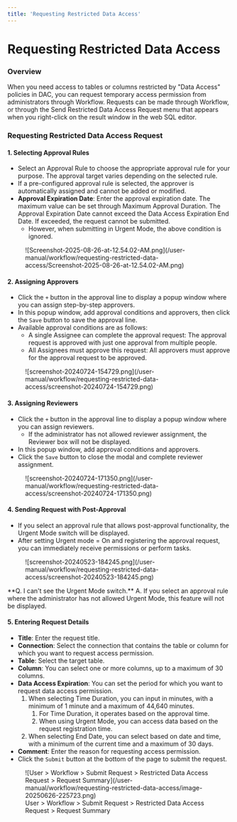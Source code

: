 ```yaml
---
title: 'Requesting Restricted Data Access'
---
```



# Requesting Restricted Data Access

### Overview

When you need access to tables or columns restricted by "Data Access" policies in DAC, you can request temporary access permission from administrators through Workflow. Requests can be made through Workflow, or through the Send Restricted Data Access Request menu that appears when you right-click on the result window in the web SQL editor.

### Requesting Restricted Data Access Request

#### 1. Selecting Approval Rules

* Select an Approval Rule to choose the appropriate approval rule for your purpose. The approval target varies depending on the selected rule.
* If a pre-configured approval rule is selected, the approver is automatically assigned and cannot be added or modified.
* **Approval Expiration Date**: Enter the approval expiration date. The maximum value can be set through Maximum Approval Duration. The Approval Expiration Date cannot exceed the Data Access Expiration End Date. If exceeded, the request cannot be submitted.
    * However, when submitting in Urgent Mode, the above condition is ignored.

<figure data-layout="center" data-align="center">
![Screenshot-2025-08-26-at-12.54.02-AM.png](/user-manual/workflow/requesting-restricted-data-access/Screenshot-2025-08-26-at-12.54.02-AM.png)
</figure>

#### 2. Assigning Approvers

* Click the `+` button in the approval line to display a popup window where you can assign step-by-step approvers.
* In this popup window, add approval conditions and approvers, then click the `Save` button to save the approval line.
* Available approval conditions are as follows:
    * A single Assignee can complete the approval request: The approval request is approved with just one approval from multiple people.
    * All Assignees must approve this request: All approvers must approve for the approval request to be approved.

<figure data-layout="center" data-align="center">
![screenshot-20240724-154729.png](/user-manual/workflow/requesting-restricted-data-access/screenshot-20240724-154729.png)
</figure>

#### 3. Assigning Reviewers

* Click the `+` button in the approval line to display a popup window where you can assign reviewers.
    * If the administrator has not allowed reviewer assignment, the Reviewer box will not be displayed.
* In this popup window, add approval conditions and approvers.
* Click the `Save` button to close the modal and complete reviewer assignment.

<figure data-layout="center" data-align="center">
![screenshot-20240724-171350.png](/user-manual/workflow/requesting-restricted-data-access/screenshot-20240724-171350.png)
</figure>

#### 4. Sending Request with Post-Approval

* If you select an approval rule that allows post-approval functionality, the Urgent Mode switch will be displayed.
* After setting Urgent mode = On and registering the approval request, you can immediately receive permissions or perform tasks.

<figure data-layout="center" data-align="center">
![screenshot-20240523-184245.png](/user-manual/workflow/requesting-restricted-data-access/screenshot-20240523-184245.png)
</figure>

<Callout type="important">
**Q. I can't see the Urgent Mode switch.**
A. If you select an approval rule where the administrator has not allowed Urgent Mode, this feature will not be displayed.
</Callout>

#### 5. Entering Request Details

* **Title**: Enter the request title.
* **Connection**: Select the connection that contains the table or column for which you want to request access permission.
* **Table**: Select the target table.
* **Column**: You can select one or more columns, up to a maximum of 30 columns.
* **Data Access Expiration**: You can set the period for which you want to request data access permission.
    1. When selecting Time Duration, you can input in minutes, with a minimum of 1 minute and a maximum of 44,640 minutes.
        1. For Time Duration, it operates based on the approval time.
        2. When using Urgent Mode, you can access data based on the request registration time.
    2. When selecting End Date, you can select based on date and time, with a minimum of the current time and a maximum of 30 days.
* **Comment**: Enter the reason for requesting access permission.
* Click the `Submit` button at the bottom of the page to submit the request.

<figure data-layout="center" data-align="center">
![User &gt; Workflow &gt; Submit Request &gt; Restricted Data Access Request &gt; Request Summary](/user-manual/workflow/requesting-restricted-data-access/image-20250626-225723.png)
<figcaption>
User &gt; Workflow &gt; Submit Request &gt; Restricted Data Access Request &gt; Request Summary
</figcaption>
</figure>
